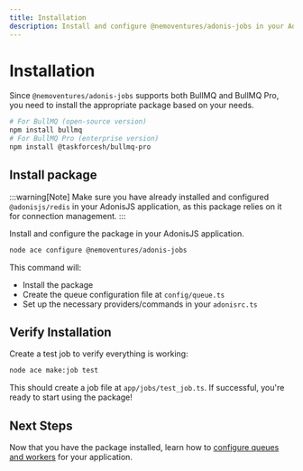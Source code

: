 ```yaml
---
title: Installation
description: Install and configure @nemoventures/adonis-jobs in your AdonisJS application
---
```


# Installation

Since `@nemoventures/adonis-jobs` supports both BullMQ and BullMQ Pro, you need to install the appropriate package based on your needs.

```bash
# For BullMQ (open-source version)
npm install bullmq
# For BullMQ Pro (enterprise version)
npm install @taskforcesh/bullmq-pro
```

## Install package

:::warning[Note]
Make sure you have already installed and configured `@adonisjs/redis` in your AdonisJS application, as this package relies on it for connection management.
:::

Install and configure the package in your AdonisJS application.

```bash
node ace configure @nemoventures/adonis-jobs
```

This command will:
- Install the package
- Create the queue configuration file at `config/queue.ts`
- Set up the necessary providers/commands in your `adonisrc.ts`

## Verify Installation

Create a test job to verify everything is working:

```bash
node ace make:job test
```

This should create a job file at `app/jobs/test_job.ts`. If successful, you're ready to start using the package!

## Next Steps

Now that you have the package installed, learn how to [configure queues and workers](/guides/configuration) for your application.
